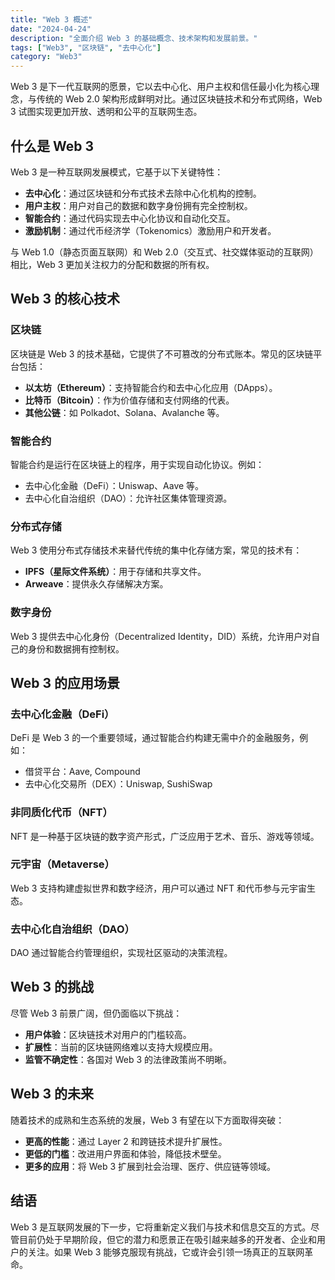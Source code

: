 ```yaml
---
title: "Web 3 概述"
date: "2024-04-24"
description: "全面介绍 Web 3 的基础概念、技术架构和发展前景。"
tags: ["Web3", "区块链", "去中心化"]
category: "Web3"
---
```


Web 3 是下一代互联网的愿景，它以去中心化、用户主权和信任最小化为核心理念，与传统的 Web 2.0 架构形成鲜明对比。通过区块链技术和分布式网络，Web 3 试图实现更加开放、透明和公平的互联网生态。

## 什么是 Web 3

Web 3 是一种互联网发展模式，它基于以下关键特性：

- **去中心化**：通过区块链和分布式技术去除中心化机构的控制。
- **用户主权**：用户对自己的数据和数字身份拥有完全控制权。
- **智能合约**：通过代码实现去中心化协议和自动化交互。
- **激励机制**：通过代币经济学（Tokenomics）激励用户和开发者。

与 Web 1.0（静态页面互联网）和 Web 2.0（交互式、社交媒体驱动的互联网）相比，Web 3 更加关注权力的分配和数据的所有权。

## Web 3 的核心技术

### 区块链
区块链是 Web 3 的技术基础，它提供了不可篡改的分布式账本。常见的区块链平台包括：

- **以太坊（Ethereum）**：支持智能合约和去中心化应用（DApps）。
- **比特币（Bitcoin）**：作为价值存储和支付网络的代表。
- **其他公链**：如 Polkadot、Solana、Avalanche 等。

### 智能合约
智能合约是运行在区块链上的程序，用于实现自动化协议。例如：

- 去中心化金融（DeFi）：Uniswap、Aave 等。
- 去中心化自治组织（DAO）：允许社区集体管理资源。

### 分布式存储
Web 3 使用分布式存储技术来替代传统的集中化存储方案，常见的技术有：

- **IPFS（星际文件系统）**：用于存储和共享文件。
- **Arweave**：提供永久存储解决方案。

### 数字身份
Web 3 提供去中心化身份（Decentralized Identity，DID）系统，允许用户对自己的身份和数据拥有控制权。

## Web 3 的应用场景

### 去中心化金融（DeFi）
DeFi 是 Web 3 的一个重要领域，通过智能合约构建无需中介的金融服务，例如：

- 借贷平台：Aave, Compound
- 去中心化交易所（DEX）：Uniswap, SushiSwap

### 非同质化代币（NFT）
NFT 是一种基于区块链的数字资产形式，广泛应用于艺术、音乐、游戏等领域。

### 元宇宙（Metaverse）
Web 3 支持构建虚拟世界和数字经济，用户可以通过 NFT 和代币参与元宇宙生态。

### 去中心化自治组织（DAO）
DAO 通过智能合约管理组织，实现社区驱动的决策流程。

## Web 3 的挑战

尽管 Web 3 前景广阔，但仍面临以下挑战：

- **用户体验**：区块链技术对用户的门槛较高。
- **扩展性**：当前的区块链网络难以支持大规模应用。
- **监管不确定性**：各国对 Web 3 的法律政策尚不明晰。

## Web 3 的未来

随着技术的成熟和生态系统的发展，Web 3 有望在以下方面取得突破：

- **更高的性能**：通过 Layer 2 和跨链技术提升扩展性。
- **更低的门槛**：改进用户界面和体验，降低技术壁垒。
- **更多的应用**：将 Web 3 扩展到社会治理、医疗、供应链等领域。

## 结语

Web 3 是互联网发展的下一步，它将重新定义我们与技术和信息交互的方式。尽管目前仍处于早期阶段，但它的潜力和愿景正在吸引越来越多的开发者、企业和用户的关注。如果 Web 3 能够克服现有挑战，它或许会引领一场真正的互联网革命。
